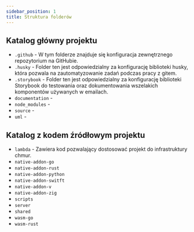 ```yaml
---
sidebar_position: 1
title: Struktura folderów
---
```


## Katalog główny projektu

- `.github` - W tym folderze znajduje się konfiguracja zewnętrznego repozytorium na GitHubie.
- `.husky` - Folder ten jest odpowiedzialny za konfigurację biblioteki husky, która pozwala na zautomatyzowanie zadań podczas pracy z gitem.
- `.storybook` - Folder ten jest odpowiedzialny za konfigurację biblioteki Storybook do testowania oraz dokumentowania wszelakich komponentów używanych w emailach.
- `documentation` -
- `node_modules` -
- `source` -
- `uml` -

## Katalog z kodem źródłowym projektu

- `lambda` - Zawiera kod pozwalający dostosować projekt do infrastruktury chmur.
- `native-addon-go`
- `native-addon-rust`
- `native-addon-python`
- `native-addon-switft`
- `native-addon-v`
- `native-addon-zig`
- `scripts`
- `server`
- `shared`
- `wasm-go`
- `wasm-rust`
